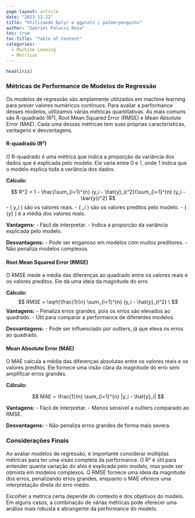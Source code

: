 ```yaml
---
page-layout: article
date: "2023-12-22"
title: "Utilizando Dplyr e ggplot2 | palmerpenguins"
author: "Gabriel Palucci Rosa"
toc: true
toc-title: "Table of Content"
categories:
  - Machine Leaning
  - Metricas
---
```


```r
head(iris)

```

### Métricas de Performance de Modelos de Regressão

Os modelos de regressão são amplamente utilizados em machine learning para prever valores numéricos contínuos. Para avaliar a performance desses modelos, utilizamos várias métricas quantitativas. As mais comuns são R-quadrado (R²), Root Mean Squared Error (RMSE) e Mean Absolute Error (MAE). Cada uma dessas métricas tem suas próprias características, vantagens e desvantagens.

#### R-quadrado (R²)

O R-quadrado é uma métrica que indica a proporção da variância dos dados que é explicada pelo modelo. Ele varia entre 0 e 1, onde 1 indica que o modelo explica toda a variância dos dados.

**Cálculo:**

$$
 R^2 = 1 - \frac{\sum_{i=1}^{n} (y_i - \hat{y}_i)^2}{\sum_{i=1}^{n} (y_i - \bar{y})^2} 
$$
-   ( y_i ) são os valores reais.
-   ( \hat{y}\_i ) são os valores preditos pelo modelo.
-   ( \bar{y} ) é a média dos valores reais.

**Vantagens:** - Fácil de interpretar. - Indica a proporção da variância explicada pelo modelo.

**Desvantagens:** - Pode ser enganoso em modelos com muitos preditores. - Não penaliza modelos complexos.

#### Root Mean Squared Error (RMSE)

O RMSE mede a média das diferenças ao quadrado entre os valores reais e os valores preditos. Ele dá uma ideia da magnitude do erro.

**Cálculo:**
$$
 RMSE = \sqrt{\frac{1}{n} \sum_{i=1}^{n} (y_i - \hat{y}_i)^2} \
$$
**Vantagens:** - Penaliza erros grandes, pois os erros são elevados ao quadrado. - Útil para comparar a performance de diferentes modelos.

**Desvantagens:** - Pode ser influenciado por outliers, já que eleva os erros ao quadrado.

#### Mean Absolute Error (MAE)

O MAE calcula a média das diferenças absolutas entre os valores reais e os valores preditos. Ele fornece uma visão clara da magnitude do erro sem amplificar erros grandes.

**Cálculo:**

$$
MAE = \frac{1}{n} \sum_{i=1}^{n} |y_i - \hat{y}_i|
$$


**Vantagens:** - Fácil de interpretar. - Menos sensível a outliers comparado ao RMSE.

**Desvantagens:** - Não penaliza erros grandes de forma mais severa.

### Considerações Finais

Ao avaliar modelos de regressão, é importante considerar múltiplas métricas para ter uma visão completa da performance. O R² é útil para entender quanta variação do alvo é explicada pelo modelo, mas pode ser otimista em modelos complexos. O RMSE fornece uma ideia da magnitude dos erros, penalizando erros grandes, enquanto o MAE oferece uma interpretação direta do erro médio.

Escolher a métrica certa depende do contexto e dos objetivos do modelo. Em alguns casos, a combinação de várias métricas pode oferecer uma análise mais robusta e abrangente da performance do modelo.
